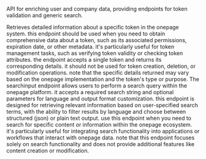 API for enriching user and company data, providing endpoints for token validation and generic search.

<Accordion title="Token details request">
Retrieves detailed information about a specific token in the onepage system. this endpoint should be used when you need to obtain comprehensive data about a token, such as its associated permissions, expiration date, or other metadata. it's particularly useful for token management tasks, such as verifying token validity or checking token attributes. the endpoint accepts a single token and returns its corresponding details. it should not be used for token creation, deletion, or modification operations. note that the specific details returned may vary based on the onepage implementation and the token's type or purpose.
</Accordion>

<Accordion title="Search input post request">
The searchinput endpoint allows users to perform a search query within the onepage platform. it accepts a required search string and optional parameters for language and output format customization. this endpoint is designed for retrieving relevant information based on user-specified search terms, with the ability to filter results by language and choose between structured (json) or plain text output. use this endpoint when you need to search for specific content or information within the onepage ecosystem. it's particularly useful for integrating search functionality into applications or workflows that interact with onepage data. note that this endpoint focuses solely on search functionality and does not provide additional features like content creation or modification.
</Accordion>

